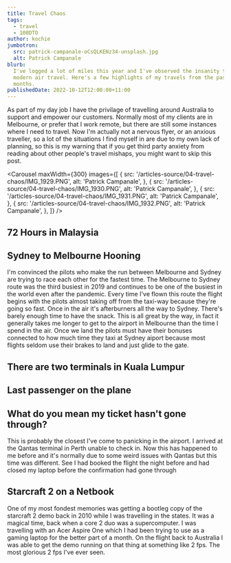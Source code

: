```yaml
---
title: Travel Chaos
tags:
  - travel
  - 100DTO
author: kochie
jumbotron:
  src: patrick-campanale-oCsQLKENz34-unsplash.jpg
  alt: Patrick Campanale
blurb:
  I've logged a lot of miles this year and I've observed the insanity that is
  modern air travel. Here's a few highlights of my travels from the past few
  months.
publishedDate: 2022-10-12T12:00:00+11:00
---
```


As part of my day job I have the privilage of travelling around Australia to
support and empower our customers. Normally most of my clients are in Melbourne,
or prefer that I work remote, but there are still some instances where I need to
travel. Now I'm actually not a nervous flyer, or an anxious traveller, so a lot
of the situations I find myself in are due to my own lack of planning, so this
is my warning that if you get third party anxiety from reading about other
people's travel mishaps, you might want to skip this post.

<Carousel
  maxWidth={300}
  images={[
    {
      src: '/articles-source/04-travel-chaos/IMG_1929.PNG',
      alt: 'Patrick Campanale',
    },
    {
      src: '/articles-source/04-travel-chaos/IMG_1930.PNG',
      alt: 'Patrick Campanale',
    },
    {
      src: '/articles-source/04-travel-chaos/IMG_1931.PNG',
      alt: 'Patrick Campanale',
    },
    {
      src: '/articles-source/04-travel-chaos/IMG_1932.PNG',
      alt: 'Patrick Campanale',
    },
  ]}
/>

## 72 Hours in Malaysia

## Sydney to Melbourne Hooning

I'm convinced the pilots who make the run between Melbourne and Sydney are
trying to race each other for the fastest time. The Melbourne to Sydney route
was the third busiest in 2019 and continues to be one of the busiest in the
world even after the pandemic. Every time I've flown this route the flight
begins with the pilots almost taking off from the taxi-way because they're going
so fast. Once in the air it's afterburners all the way to Sydney. There's barely
enough time to have the snack. This is all great by the way, in fact it
generally takes me longer to get to the airport in Melbourne than the time I
spend in the air. Once we land the pilots must have their bonuses connected to
how much time they taxi at Sydney aiport because most flights seldom use their
brakes to land and just glide to the gate.

## There are two terminals in Kuala Lumpur

## Last passenger on the plane

## What do you mean my ticket hasn't gone through?

This is probably the closest I've come to panicking in the airport. I arrived at
the Qantas terminal in Perth unable to check in. Now this has happened to me
before and it's normally due to some weird issues with Qantas but this time was
different. See I had booked the flight the night before and had closed my laptop
before the confirmation had gone through

## Starcraft 2 on a Netbook

One of my most fondest memories was getting a bootleg copy of the starcraft 2
demo back in 2010 while I was travelling in the states. It was a magical time,
back when a core 2 duo was a supercomputer. I was travelling with an Acer Aspire
One which I had been trying to use as a gaming laptop for the better part of a
month. On the flight back to Australia I was able to get the demo running on
that thing at something like 2 fps. The most glorious 2 fps I've ever seen.
